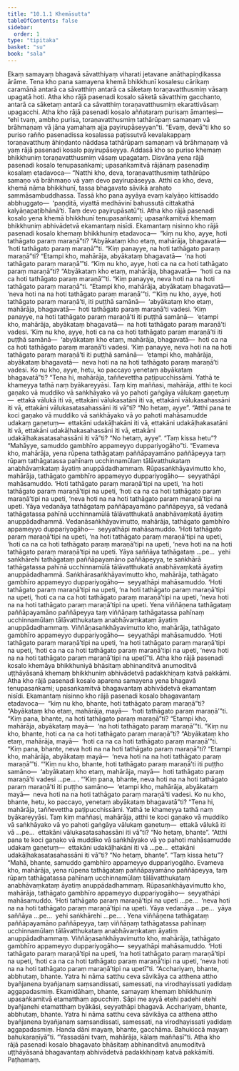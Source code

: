 ```yaml
---
title: "10.1.1 Khemāsutta"
tableOfContents: false
sidebar:
  order: 1
type: "tipitaka"
basket: "su"
book: "sala"
---
```



<DynamicBreadcrumb />

<Division number="410" book="sala">

<Paragraph number="1749" book="sala">
Ekaṃ samayaṃ bhagavā sāvatthiyaṃ viharati jetavane anāthapiṇḍikassa ārāme. Tena kho pana samayena khemā bhikkhunī kosalesu cārikaṃ caramānā antarā ca sāvatthiṃ antarā ca sāketaṃ toraṇavatthusmiṃ vāsaṃ upagatā hoti. Atha kho rājā pasenadi kosalo sāketā sāvatthiṃ gacchanto, antarā ca sāketaṃ antarā ca sāvatthiṃ toraṇavatthusmiṃ ekarattivāsaṃ upagacchi. Atha kho rājā pasenadi kosalo aññataraṃ purisaṃ āmantesi—  “ehi tvaṃ, ambho purisa, toraṇavatthusmiṃ tathārūpaṃ samaṇaṃ vā brāhmaṇaṃ vā jāna yamahaṃ ajja payirupāseyyan”ti.
</Paragraph>

<Paragraph number="1750" book="sala">
“Evaṃ, devā”ti kho so puriso rañño pasenadissa kosalassa paṭissutvā kevalakappaṃ toraṇavatthuṃ āhiṇḍanto nāddasa tathārūpaṃ samaṇaṃ vā brāhmaṇaṃ vā yaṃ rājā pasenadi kosalo payirupāseyya. Addasā kho so puriso khemaṃ bhikkhuniṃ toraṇavatthusmiṃ vāsaṃ upagataṃ. Disvāna yena rājā pasenadi kosalo tenupasaṅkami; upasaṅkamitvā rājānaṃ pasenadiṃ kosalaṃ etadavoca—
</Paragraph>

<Paragraph number="1751" book="sala">
“Natthi kho, deva, toraṇavatthusmiṃ tathārūpo samaṇo vā brāhmaṇo vā yaṃ devo payirupāseyya. Atthi ca kho, deva, khemā nāma bhikkhunī, tassa bhagavato sāvikā arahato sammāsambuddhassa. Tassā kho pana ayyāya evaṃ kalyāṇo kittisaddo abbhuggato—  ‘paṇḍitā, viyattā medhāvinī bahussutā cittakathā kalyāṇapaṭibhānā’ti. Taṃ devo payirupāsatū”ti.
</Paragraph>

<Paragraph number="1752" book="sala">
Atha kho rājā pasenadi kosalo yena khemā bhikkhunī tenupasaṅkami; upasaṅkamitvā khemaṃ bhikkhuniṃ abhivādetvā ekamantaṃ nisīdi. Ekamantaṃ nisinno kho rājā pasenadi kosalo khemaṃ bhikkhuniṃ etadavoca—  “kiṃ nu kho, ayye, hoti tathāgato paraṃ maraṇā”ti? “Abyākataṃ kho etaṃ, mahārāja, bhagavatā—  ‘hoti tathāgato paraṃ maraṇā’”ti. “Kiṃ panayye, na hoti tathāgato paraṃ maraṇā”ti? “Etampi kho, mahārāja, abyākataṃ bhagavatā—  ‘na hoti tathāgato paraṃ maraṇā’”ti. “Kiṃ nu kho, ayye, hoti ca na ca hoti tathāgato paraṃ maraṇā”ti? “Abyākataṃ kho etaṃ, mahārāja, bhagavatā—  ‘hoti ca na ca hoti tathāgato paraṃ maraṇā’”ti. “Kiṃ panayye, neva hoti na na hoti tathāgato paraṃ maraṇā”ti. “Etampi kho, mahārāja, abyākataṃ bhagavatā—  ‘neva hoti na na hoti tathāgato paraṃ maraṇā’”ti.
</Paragraph>

<Paragraph number="1753" book="sala">
“‘Kiṃ nu kho, ayye, hoti tathāgato paraṃ maraṇā’ti, iti puṭṭhā samānā—  ‘abyākataṃ kho etaṃ, mahārāja, bhagavatā—  hoti tathāgato paraṃ maraṇā’ti vadesi. ‘Kiṃ panayye, na hoti tathāgato paraṃ maraṇā’ti iti puṭṭhā samānā—  ‘etampi kho, mahārāja, abyākataṃ bhagavatā—  na hoti tathāgato paraṃ maraṇā’ti vadesi. ‘Kiṃ nu kho, ayye, hoti ca na ca hoti tathāgato paraṃ maraṇā’ti iti puṭṭhā samānā—  ‘abyākataṃ kho etaṃ, mahārāja, bhagavatā—  hoti ca na ca hoti tathāgato paraṃ maraṇā’ti vadesi. ‘Kiṃ panayye, neva hoti na na hoti tathāgato paraṃ maraṇā’ti iti puṭṭhā samānā—  ‘etampi kho, mahārāja, abyākataṃ bhagavatā—  neva hoti na na hoti tathāgato paraṃ maraṇā’ti vadesi. Ko nu kho, ayye, hetu, ko paccayo yenetaṃ abyākataṃ bhagavatā”ti?
</Paragraph>

<Paragraph number="1754" book="sala">
“Tena hi, mahārāja, taññevettha paṭipucchissāmi. Yathā te khameyya tathā naṃ byākareyyāsi. Taṃ kiṃ maññasi, mahārāja, atthi te koci gaṇako vā muddiko vā saṅkhāyako vā yo pahoti gaṅgāya vālukaṃ gaṇetuṃ—  ettakā vālukā iti vā, ettakāni vālukasatāni iti vā, ettakāni vālukasahassāni iti vā, ettakāni vālukasatasahassāni iti vā”ti? “No hetaṃ, ayye”. “Atthi pana te koci gaṇako vā muddiko vā saṅkhāyako vā yo pahoti mahāsamudde udakaṃ gaṇetuṃ—  ettakāni udakāḷhakāni iti vā, ettakāni udakāḷhakasatāni iti vā, ettakāni udakāḷhakasahassāni iti vā, ettakāni udakāḷhakasatasahassāni iti vā”ti? “No hetaṃ, ayye”. “Taṃ kissa hetu”? “Mahāyye, samuddo gambhīro appameyyo duppariyogāho”ti. “Evameva kho, mahārāja, yena rūpena tathāgataṃ paññāpayamāno paññāpeyya taṃ rūpaṃ tathāgatassa pahīnaṃ ucchinnamūlaṃ tālāvatthukataṃ anabhāvaṃkataṃ āyatiṃ anuppādadhammaṃ. Rūpasaṅkhāyavimutto kho, mahārāja, tathāgato gambhīro appameyyo duppariyogāho—  seyyathāpi mahāsamuddo. ‘Hoti tathāgato paraṃ maraṇā’tipi na upeti, ‘na hoti tathāgato paraṃ maraṇā’tipi na upeti, ‘hoti ca na ca hoti tathāgato paraṃ maraṇā’tipi na upeti, ‘neva hoti na na hoti tathāgato paraṃ maraṇā’tipi na upeti.
</Paragraph>

<Paragraph number="1755" book="sala">
Yāya vedanāya tathāgataṃ paññāpayamāno paññāpeyya, sā vedanā tathāgatassa pahīnā ucchinnamūlā tālāvatthukatā anabhāvaṃkatā āyatiṃ anuppādadhammā. Vedanāsaṅkhāyavimutto, mahārāja, tathāgato gambhīro appameyyo duppariyogāho—  seyyathāpi mahāsamuddo. ‘Hoti tathāgato paraṃ maraṇā’tipi na upeti, ‘na hoti tathāgato paraṃ maraṇā’tipi na upeti, ‘hoti ca na ca hoti tathāgato paraṃ maraṇā’tipi na upeti, ‘neva hoti na na hoti tathāgato paraṃ maraṇā’tipi na upeti.
</Paragraph>

<Paragraph number="1756" book="sala">
Yāya saññāya tathāgataṃ …pe…  yehi saṅkhārehi tathāgataṃ paññāpayamāno paññāpeyya, te saṅkhārā tathāgatassa pahīnā ucchinnamūlā tālāvatthukatā anabhāvaṃkatā āyatiṃ anuppādadhammā. Saṅkhārasaṅkhāyavimutto kho, mahārāja, tathāgato gambhīro appameyyo duppariyogāho—  seyyathāpi mahāsamuddo. ‘Hoti tathāgato paraṃ maraṇā’tipi na upeti, ‘na hoti tathāgato paraṃ maraṇā’tipi na upeti, ‘hoti ca na ca hoti tathāgato paraṃ maraṇā’tipi na upeti, ‘neva hoti na na hoti tathāgato paraṃ maraṇā’tipi na upeti.
</Paragraph>

<Paragraph number="1757" book="sala">
Yena viññāṇena tathāgataṃ paññāpayamāno paññāpeyya taṃ viññāṇaṃ tathāgatassa pahīnaṃ ucchinnamūlaṃ tālāvatthukataṃ anabhāvaṃkataṃ āyatiṃ anuppādadhammaṃ. Viññāṇasaṅkhāyavimutto kho, mahārāja, tathāgato gambhīro appameyyo duppariyogāho—  seyyathāpi mahāsamuddo. ‘Hoti tathāgato paraṃ maraṇā’tipi na upeti, ‘na hoti tathāgato paraṃ maraṇā’tipi na upeti, ‘hoti ca na ca hoti tathāgato paraṃ maraṇā’tipi na upeti, ‘neva hoti na na hoti tathāgato paraṃ maraṇā’tipi na upetī”ti. Atha kho rājā pasenadi kosalo khemāya bhikkhuniyā bhāsitaṃ abhinanditvā anumoditvā uṭṭhāyāsanā khemaṃ bhikkhuniṃ abhivādetvā padakkhiṇaṃ katvā pakkāmi.
</Paragraph>

<Paragraph number="1758" book="sala">
Atha kho rājā pasenadi kosalo aparena samayena yena bhagavā tenupasaṅkami; upasaṅkamitvā bhagavantaṃ abhivādetvā ekamantaṃ nisīdi. Ekamantaṃ nisinno kho rājā pasenadi kosalo bhagavantaṃ etadavoca—  “kiṃ nu kho, bhante, hoti tathāgato paraṃ maraṇā”ti? “Abyākataṃ kho etaṃ, mahārāja, mayā—  ‘hoti tathāgato paraṃ maraṇā’”ti. “Kiṃ pana, bhante, na hoti tathāgato paraṃ maraṇā”ti? “Etampi kho, mahārāja, abyākataṃ mayā—  ‘na hoti tathāgato paraṃ maraṇā’”ti. “Kiṃ nu kho, bhante, hoti ca na ca hoti tathāgato paraṃ maraṇā”ti? “Abyākataṃ kho etaṃ, mahārāja, mayā—  ‘hoti ca na ca hoti tathāgato paraṃ maraṇā’”ti. “Kiṃ pana, bhante, neva hoti na na hoti tathāgato paraṃ maraṇā”ti? “Etampi kho, mahārāja, abyākataṃ mayā—  ‘neva hoti na na hoti tathāgato paraṃ maraṇā’”ti. “‘Kiṃ nu kho, bhante, hoti tathāgato paraṃ maraṇā’ti iti puṭṭho samāno—  ‘abyākataṃ kho etaṃ, mahārāja, mayā—  hoti tathāgato paraṃ maraṇā’ti vadesi …pe… . “‘Kiṃ pana, bhante, neva hoti na na hoti tathāgato paraṃ maraṇā’ti iti puṭṭho samāno—  ‘etampi kho, mahārāja, abyākataṃ mayā—  neva hoti na na hoti tathāgato paraṃ maraṇā’ti vadesi. Ko nu kho, bhante, hetu, ko paccayo, yenetaṃ abyākataṃ bhagavatā”ti?
</Paragraph>

<Paragraph number="1759" book="sala">
“Tena hi, mahārāja, taññevettha paṭipucchissāmi. Yathā te khameyya tathā naṃ byākareyyāsi. Taṃ kiṃ maññasi, mahārāja, atthi te koci gaṇako vā muddiko vā saṅkhāyako vā yo pahoti gaṅgāya vālukaṃ gaṇetuṃ—  ettakā vālukā iti vā …pe…  ettakāni vālukasatasahassāni iti vā”ti? “No hetaṃ, bhante”. “Atthi pana te koci gaṇako vā muddiko vā saṅkhāyako vā yo pahoti mahāsamudde udakaṃ gaṇetuṃ—  ettakāni udakāḷhakāni iti vā …pe…  ettakāni udakāḷhakasatasahassāni iti vā”ti? “No hetaṃ, bhante”. “Taṃ kissa hetu”? “Mahā, bhante, samuddo gambhīro appameyyo duppariyogāho. Evameva kho, mahārāja, yena rūpena tathāgataṃ paññāpayamāno paññāpeyya, taṃ rūpaṃ tathāgatassa pahīnaṃ ucchinnamūlaṃ tālāvatthukataṃ anabhāvaṃkataṃ āyatiṃ anuppādadhammaṃ. Rūpasaṅkhāyavimutto kho, mahārāja, tathāgato gambhīro appameyyo duppariyogāho—  seyyathāpi mahāsamuddo. ‘Hoti tathāgato paraṃ maraṇā’tipi na upeti …pe…  ‘neva hoti na na hoti tathāgato paraṃ maraṇā’tipi na upeti. Yāya vedanāya …pe…  yāya saññāya …pe…  yehi saṅkhārehi …pe… .
</Paragraph>

<Paragraph number="1760" book="sala">
Yena viññāṇena tathāgataṃ paññāpayamāno paññāpeyya, taṃ viññāṇaṃ tathāgatassa pahīnaṃ ucchinnamūlaṃ tālāvatthukataṃ anabhāvaṃkataṃ āyatiṃ anuppādadhammaṃ. Viññāṇasaṅkhāyavimutto kho, mahārāja, tathāgato gambhīro appameyyo duppariyogāho—  seyyathāpi mahāsamuddo. ‘Hoti tathāgato paraṃ maraṇā’tipi na upeti, ‘na hoti tathāgato paraṃ maraṇā’tipi na upeti, ‘hoti ca na ca hoti tathāgato paraṃ maraṇā’tipi na upeti, ‘neva hoti na na hoti tathāgato paraṃ maraṇā’tipi na upetī”ti.
</Paragraph>

<Paragraph number="1761" book="sala">
“Acchariyaṃ, bhante, abbhutaṃ, bhante. Yatra hi nāma satthu ceva sāvikāya ca atthena attho byañjanena byañjanaṃ saṃsandissati, samessati, na virodhayissati yadidaṃ aggapadasmiṃ. Ekamidāhaṃ, bhante, samayaṃ khemaṃ bhikkhuniṃ upasaṅkamitvā etamatthaṃ apucchiṃ. Sāpi me ayyā etehi padehi etehi byañjanehi etamatthaṃ byākāsi, seyyathāpi bhagavā. Acchariyaṃ, bhante, abbhutaṃ, bhante. Yatra hi nāma satthu ceva sāvikāya ca atthena attho byañjanena byañjanaṃ saṃsandissati, samessati, na virodhayissati yadidaṃ aggapadasmiṃ. Handa dāni mayaṃ, bhante, gacchāma. Bahukiccā mayaṃ bahukaraṇīyā”ti. “Yassadāni tvaṃ, mahārāja, kālaṃ maññasī”ti. Atha kho rājā pasenadi kosalo bhagavato bhāsitaṃ abhinanditvā anumoditvā uṭṭhāyāsanā bhagavantaṃ abhivādetvā padakkhiṇaṃ katvā pakkāmīti.

</Paragraph>
</Division>

<Paragraph number="1762" type="center" book="sala">
Paṭhamaṃ.
</Paragraph>